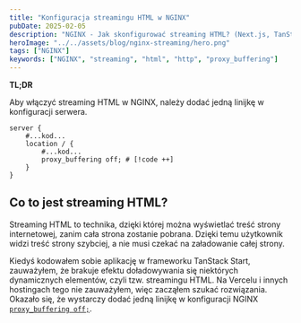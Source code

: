```yaml
---
title: "Konfiguracja streamingu HTML w NGINX"
pubDate: 2025-02-05
description: "NGINX - Jak skonfigurować streaming HTML? (Next.js, TanStack Start)"
heroImage: "../../assets/blog/nginx-streaming/hero.png"
tags: ["NGINX"]
keywords: ["NGINX", "streaming", "html", "http", "proxy_buffering"]
---
```


**TL;DR**

Aby włączyć streaming HTML w NGINX, należy dodać jedną linijkę w konfiguracji serwera.

```nginx showLineNumbers
server {
    #...kod...
    location / {
        #...kod...
        proxy_buffering off; # [!code ++]
    }
}
```

## Co to jest streaming HTML?

Streaming HTML to technika, dzięki której można wyświetlać treść strony
internetowej, zanim cała strona zostanie pobrana. Dzięki temu użytkownik widzi
treść strony szybciej, a nie musi czekać na załadowanie całej strony.

Kiedyś kodowałem sobie aplikację w frameworku TanStack Start, zauważyłem, że brakuje efektu doładowywania się niektórych dynamicznych elementów, czyli tzw. streamingu HTML. Na Vercelu i innych hostingach tego nie zauważyłem, więc zacząłem szukać rozwiązania. Okazało się, że wystarczy dodać jedną linijkę w konfiguracji NGINX <a class="text-foreground underline" href="https://nginx.org/en/docs/http/ngx_http_proxy_module.html#proxy_buffering" target="_blank">`proxy_buffering off;`</a>.
